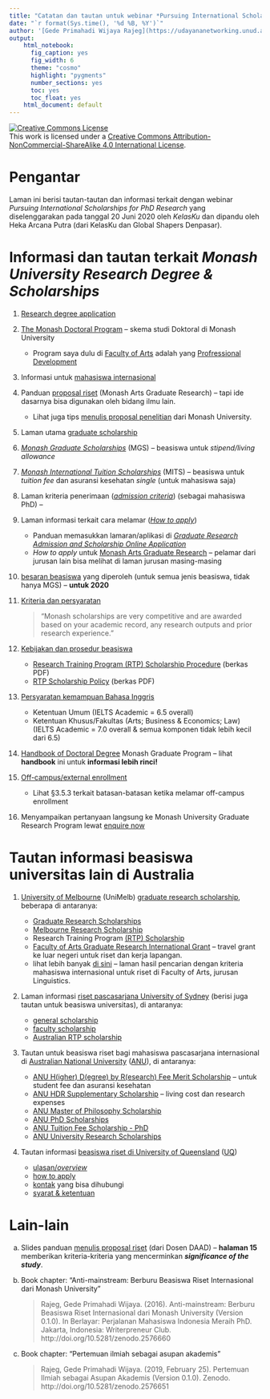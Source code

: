 ```yaml
---
title: "Catatan dan tautan untuk webinar *Pursuing International Scholarships for PhD Research*"
date: "`r format(Sys.time(), '%d %B, %Y')`"
author: '[Gede Primahadi Wijaya Rajeg](https://udayananetworking.unud.ac.id/lecturer/880-gede-primahadi-wijaya-rajeg) <a itemprop="sameAs" content="https://orcid.org/0000-0002-2047-8621" href="https://orcid.org/0000-0002-2047-8621" target="orcid.widget" rel="noopener noreferrer" style="vertical-align:top;"><img src="https://orcid.org/sites/default/files/images/orcid_16x16.png" style="width:1em;margin-right:.5em;" alt="ORCID iD icon"></a>'
output:
    html_notebook:
      fig_caption: yes
      fig_width: 6
      theme: "cosmo"
      highlight: "pygments"
      number_sections: yes
      toc: yes
      toc_float: yes
    html_document: default
---
```


<a rel="license" href="http://creativecommons.org/licenses/by-nc-sa/4.0/"><img alt="Creative Commons License" style="border-width:0" src="https://i.creativecommons.org/l/by-nc-sa/4.0/88x31.png" /></a><br />This work is licensed under a <a rel="license" href="http://creativecommons.org/licenses/by-nc-sa/4.0/">Creative Commons Attribution-NonCommercial-ShareAlike 4.0 International License</a>.

# Pengantar

Laman ini berisi tautan-tautan dan informasi terkait dengan webinar *Pursuing International Scholarships for PhD Research* yang diselenggarakan pada tanggal 20 Juni 2020 oleh *KelasKu* dan dipandu oleh Heka Arcana Putra (dari KelasKu dan Global Shapers Denpasar). 

# Informasi dan tautan terkait *Monash University Research Degree & Scholarships*

1. [Research degree application](https://www.monash.edu/study/how-to-apply/research-degree-applications)

1. [The Monash Doctoral Program](https://www.monash.edu/graduate-research/future-students/phd) -- skema studi Doktoral di Monash University

    - Program saya dulu di [Faculty of Arts](https://www.monash.edu/arts) adalah yang [Profressional Development](https://www.monash.edu/graduate-research/future-students/phd/professional-development-option) 

1. Informasi untuk [mahasiswa internasional](https://www.monash.edu/graduate-research/future-students/international-students)

1. Panduan [proposal riset](https://www.monash.edu/arts/guidelines) (Monash Arts Graduate Research) -- tapi ide dasarnya bisa digunakan oleh bidang ilmu lain.

    - Lihat juga tips [menulis proposal penelitian](https://www.monash.edu/rlo/graduate-research-writing/write-the-thesis/writing-a-research-proposal) dari Monash University.

1. Laman utama [graduate scholarship](https://www.monash.edu/graduate-research/future-students/scholarships)

1. [*Monash Graduate Scholarships*](https://www.monash.edu/study/fees-scholarships/scholarships/find-a-scholarship/monash-graduate-scholarship-mgs) (MGS) -- beasiswa untuk *stipend/living allowance*

1. [*Monash International Tuition Scholarships*](https://www.monash.edu/study/fees-scholarships/scholarships/find-a-scholarship/international-tuition-scholarship) (MITS) -- beasiswa untuk *tuition fee* dan asuransi kesehatan *single* (untuk mahasiswa saja)

1. Laman kriteria penerimaan ([*admission criteria*](https://www.monash.edu/graduate-research/faqs-and-resources/content/chapter-two/2-1)) (sebagai mahasiswa PhD) -- 

1. Laman informasi terkait cara melamar ([*How to apply*](https://www.monash.edu/graduate-research/future-students/apply))

    - Panduan memasukkan lamaran/aplikasi di [*Graduate Research Admission and Scholarship Online Application*](https://www.monash.edu/graduate-research/future-students/apply/application/guide)
    - *How to apply* untuk [Monash Arts Graduate Research](https://www.monash.edu/arts/graduate_research/how-to-apply) -- pelamar dari jurusan lain bisa melihat di laman jurusan masing-masing

1. [besaran beasiswa]((https://www.monash.edu/graduate-research/future-students/scholarships/stipend)) yang diperoleh (untuk semua jenis beasiswa, tidak hanya MGS) -- **untuk 2020**
    
1. [Kriteria dan persyaratan](https://www.monash.edu/graduate-research/future-students/eligibility2/eligibility)

    > "Monash scholarships are very competitive and are awarded based on your academic record, any research outputs and prior research experience."

1. [Kebijakan dan prosedur beasiswa](https://www.monash.edu/graduate-research/future-students/scholarships/scholarship-policy-and-procedures)

    - [Research Training Program (RTP) Scholarship Procedure](https://www.monash.edu/__data/assets/pdf_file/0005/943268/RTP-Scholarships-Policy.pdf) (berkas PDF)
    - [RTP Scholarship Policy](https://www.monash.edu/__data/assets/pdf_file/0011/944471/RTP-Scholarships-Procedure.pdf) (berkas PDF)

1. [Persyaratan kemampuan Bahasa Inggris](https://www.monash.edu/graduate-research/faqs-and-resources/content/chapter-two/2-2)

    - Ketentuan Umum (IELTS Academic = 6.5 overall)
    - Ketentuan Khusus/Fakultas (Arts; Business & Economics; Law) (IELTS Academic = 7.0 overall & semua komponen tidak lebih kecil dari 6.5)

1. [Handbook of Doctoral Degree](https://www.monash.edu/graduate-research/faqs-and-resources/content) Monash Graduate Program -- lihat **handbook** ini untuk **informasi lebih rinci!**

1. [Off-campus/external enrollment](https://www.monash.edu/graduate-research/faqs-and-resources/content/chapter-three/3-5)

    - Lihat §3.5.3 terkait batasan-batasan ketika melamar off-campus enrollment

1. Menyampaikan pertanyaan langsung ke Monash University Graduate Research Program lewat [enquire now](https://www.monash.edu/graduate-research/future-students/future-research-students)

# Tautan informasi beasiswa universitas lain di Australia

1. [University of Melbourne](https://www.unimelb.edu.au) (UniMelb) [graduate research scholarship](https://gradresearch.unimelb.edu.au/scholarships), beberapa di antaranya:

    - [Graduate Research Scholarships](https://scholarships.unimelb.edu.au/awards/graduate-research-scholarships)
    - [Melbourne Research Scholarship](https://scholarships.unimelb.edu.au/awards/melbourne-research-scholarship)
    - Research Training Program [(RTP) Scholarship](https://scholarships.unimelb.edu.au/awards/research-training-program-scholarship)
    - [Faculty of Arts Graduate Research International Grant](https://scholarships.unimelb.edu.au/awards/faculty-of-arts-graduate-research-international-grant) -- travel grant ke luar negeri untuk riset dan kerja lapangan.
    - lihat lebih banyak [di sini](https://scholarships.unimelb.edu.au/?f.Eligibility+Study+Stage%7CeligibilityStudyStage=Currently+studying&f.Eligibility+Citizenship%7CeligibilityCitizenship=International+student&f.Eligibility+Study+Level%7CeligibilityStudyLevel=Graduate+research&f.Eligibility+Study+Area%7CeligibilityStudyArea=Language%2C+literature+and+cultural+studies&f.Eligibility+Tags%7CeligibilityTags=Linguistics&start_rank=1) -- laman hasil pencarian dengan kriteria mahasiswa internasional untuk riset di Faculty of Arts, jurusan Linguistics.

1. Laman informasi [riset pascasarjana University of Sydney](https://www.sydney.edu.au/scholarships/international/postgraduate-research.html) (berisi juga tautan untuk beasiswa universitas), di antaranya:

    - [general scholarship](https://www.sydney.edu.au/scholarships/international/postgraduate-research/general.html)
    - [faculty scholarship](https://www.sydney.edu.au/scholarships/international/postgraduate-research/faculty.html)
    - [Australian RTP scholarship](https://www.sydney.edu.au/scholarships/domestic/postgraduate-research/australian-government-research-training-program.html.html)

1. Tautan untuk beasiswa riset bagi mahasiswa pascasarjana internasional di [Australian National University](https://www.anu.edu.au/study/scholarships/find-a-scholarship?field_finsup_student_types_tid%5B%5D=1229&field_student_levels_tid%5B%5D=128&combine=&sort_by=title#views-exposed-form-gateway-financial-support-option-panel-pane-1) ([ANU](https://www.anu.edu.au)), di antaranya:

    - [ANU H(igher) D(egree) by R(esearch) Fee Merit Scholarship](https://www.anu.edu.au/study/scholarships/find-a-scholarship/anu-hdr-fee-merit-scholarship) -- untuk student fee dan asuransi kesehatan
    - [ANU HDR Supplementary Scholarship](https://www.anu.edu.au/study/scholarships/find-a-scholarship/anu-hdr-supplementary-scholarship) -- living cost dan research expenses
    - [ANU Master of Philosophy Scholarship](https://www.anu.edu.au/study/scholarships/find-a-scholarship/anu-master-of-philosophy-scholarship)
    - [ANU PhD Scholarships](https://www.anu.edu.au/study/scholarships/find-a-scholarship/anu-phd-scholarships)
    - [ANU Tuition Fee Scholarship - PhD](https://www.anu.edu.au/study/scholarships/find-a-scholarship/anu-tuition-fee-scholarship-phd)
    - [ANU University Research Scholarships](https://www.anu.edu.au/study/scholarships/find-a-scholarship/anu-university-research-scholarships)

1. Tautan informasi [beasiswa riset di University of Queensland](https://graduate-school.uq.edu.au/qm-scholarships) ([UQ](https://www.uq.edu.au))

    - [ulasan/*overview*](https://scholarships.uq.edu.au/scholarship/graduate-school-scholarships-uqgss-–-includes-rtp)
    - [how to apply](https://scholarships.uq.edu.au/scholarship/graduate-school-scholarships-uqgss-–-includes-rtp#qt-scholarship_tabs-foundation-tabs-2)
    - [kontak](https://scholarships.uq.edu.au/scholarship/graduate-school-scholarships-uqgss-–-includes-rtp#qt-scholarship_tabs-foundation-tabs-3) yang bisa dihubungi
    - [syarat & ketentuan](https://scholarships.uq.edu.au/scholarship/graduate-school-scholarships-uqgss-–-includes-rtp#qt-scholarship_tabs-foundation-tabs-4)

# Lain-lain

a. Slides panduan [menulis proposal riset](https://drive.google.com/file/d/0B3zama_6XoYKbE12S1JaUEpTN3M/view?usp=sharing) (dari Dosen DAAD) -- **halaman 15** memberikan kriteria-kriteria yang mencerminkan *__significance of the study__*.

a. Book chapter: "Anti-mainstream: Berburu Beasiswa Riset Internasional dari Monash University"

    > Rajeg, Gede Primahadi Wijaya. (2016). Anti-mainstream: Berburu Beasiswa Riset Internasional dari Monash University (Version 0.1.0). In Berlayar: Perjalanan Mahasiswa Indonesia Meraih PhD. Jakarta, Indonesia: Writerpreneur Club. http://doi.org/10.5281/zenodo.2576660

a. Book chapter: "Pertemuan ilmiah sebagai asupan akademis"

    > Rajeg, Gede Primahadi Wijaya. (2019, February 25). Pertemuan Ilmiah sebagai Asupan Akademis (Version 0.1.0). Zenodo. http://doi.org/10.5281/zenodo.2576651
